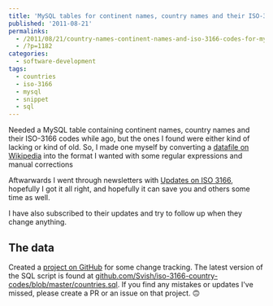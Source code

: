 ```yaml
---
title: 'MySQL tables for continent names, country names and their ISO-3166 codes'
published: '2011-08-21'
permalinks:
  - /2011/08/21/country-names-continent-names-and-iso-3166-codes-for-mysql/
  - /?p=1182
categories:
  - software-development
tags:
  - countries
  - iso-3166
  - mysql
  - snippet
  - sql
---
```


Needed a MySQL table containing continent names, country names and their ISO-3166
codes while ago, but the ones I found were either kind of lacking or kind of old. So, I made one myself by converting a [datafile on Wikipedia](<https://en.wikipedia.org/wiki/List_of_soveriegn_states_and_dependent_territories_by_continent_(data_file)>) into the format I wanted with some regular expressions and manual corrections

Aftwarwards I went through newsletters with [Updates on ISO 3166](https://www.iso.org/iso/country_codes/updates_on_iso_3166.htm), hopefully I got it all right, and hopefully it can save you and others some time as well.

I have also subscribed to their updates and try to follow up when they change anything.

## The data

Created a [project on GitHub](https://github.com/Svish/iso-3166-country-codes/) for some change tracking. The latest version of the SQL script is found at [github.com/Svish/iso-3166-country-codes/blob/master/countries.sql](https://github.com/Svish/iso-3166-country-codes/blob/master/countries.sql). If you find any mistakes or updates I've missed, please create a PR or an issue on that project. 🙃
